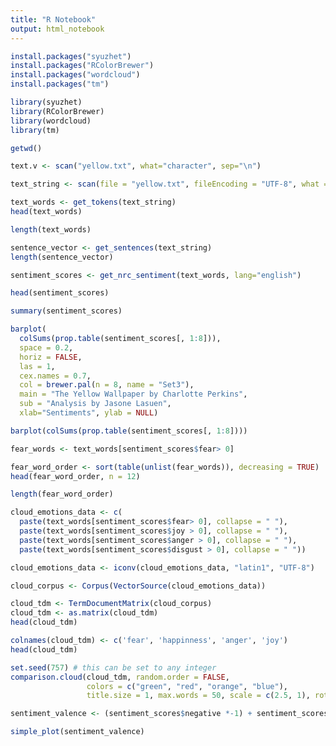 ```yaml
---
title: "R Notebook"
output: html_notebook
---
```


```r
install.packages("syuzhet")
install.packages("RColorBrewer")
install.packages("wordcloud")
install.packages("tm")
````

```r
library(syuzhet)
library(RColorBrewer)
library(wordcloud)
library(tm)
```
```r
getwd()

````
```r
text.v <- scan("yellow.txt", what="character", sep="\n")
```
```r
text_string <- scan(file = "yellow.txt", fileEncoding = "UTF-8", what = character(), sep = "\n", allowEscapes = T)
```

```r
text_words <- get_tokens(text_string)
head(text_words)
```
```r
length(text_words)
```
```r
sentence_vector <- get_sentences(text_string)
length(sentence_vector)
```

```r
sentiment_scores <- get_nrc_sentiment(text_words, lang="english")
````

```r
head(sentiment_scores)
```

```r
summary(sentiment_scores)
```

```r
barplot(
  colSums(prop.table(sentiment_scores[, 1:8])),
  space = 0.2,
  horiz = FALSE,
  las = 1,
  cex.names = 0.7,
  col = brewer.pal(n = 8, name = "Set3"),
  main = "The Yellow Wallpaper by Charlotte Perkins",
  sub = "Analysis by Jasone Lasuen",
  xlab="Sentiments", ylab = NULL)

```

```r
barplot(colSums(prop.table(sentiment_scores[, 1:8])))
```

```r
fear_words <- text_words[sentiment_scores$fear> 0]
```

```r
fear_word_order <- sort(table(unlist(fear_words)), decreasing = TRUE)
head(fear_word_order, n = 12)
```
```r
length(fear_word_order)
```
```r
cloud_emotions_data <- c(
  paste(text_words[sentiment_scores$fear> 0], collapse = " "),
  paste(text_words[sentiment_scores$joy > 0], collapse = " "),
  paste(text_words[sentiment_scores$anger > 0], collapse = " "),
  paste(text_words[sentiment_scores$disgust > 0], collapse = " "))

cloud_emotions_data <- iconv(cloud_emotions_data, "latin1", "UTF-8")
````

```r
cloud_corpus <- Corpus(VectorSource(cloud_emotions_data))
```

```r
cloud_tdm <- TermDocumentMatrix(cloud_corpus)
cloud_tdm <- as.matrix(cloud_tdm)
head(cloud_tdm)
```
```r
colnames(cloud_tdm) <- c('fear', 'happinness', 'anger', 'joy')
head(cloud_tdm)
``````

```r
set.seed(757) # this can be set to any integer
comparison.cloud(cloud_tdm, random.order = FALSE,
                 colors = c("green", "red", "orange", "blue"),
                 title.size = 1, max.words = 50, scale = c(2.5, 1), rot.per = 0.4)
```

```r
sentiment_valence <- (sentiment_scores$negative *-1) + sentiment_scores$positive
```

```r
simple_plot(sentiment_valence)
```









